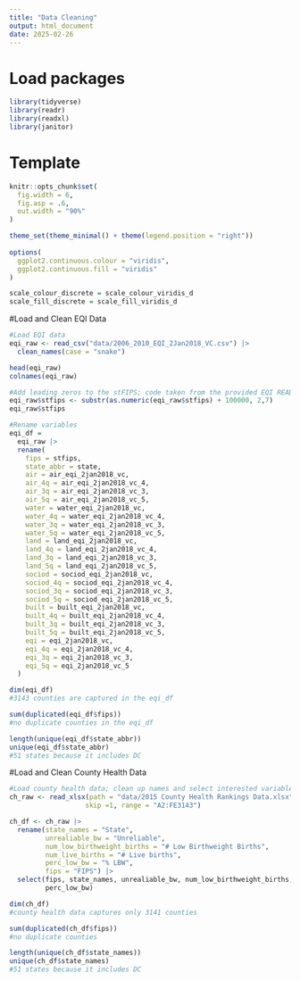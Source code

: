```yaml
---
title: "Data Cleaning"
output: html_document
date: 2025-02-26
---
```


# Load packages
```r
library(tidyverse)
library(readr)
library(readxl)
library(janitor)

```

# Template
```r
knitr::opts_chunk$set(
  fig.width = 6,
  fig.asp = .6,
  out.width = "90%"
)

theme_set(theme_minimal() + theme(legend.position = "right"))
 
options(
  ggplot2.continuous.colour = "viridis",
  ggplot2.continuous.fill = "viridis"
)

scale_colour_discrete = scale_colour_viridis_d
scale_fill_discrete = scale_fill_viridis_d
```

#Load and Clean EQI Data
```r
#Load EQI data
eqi_raw <- read_csv("data/2006_2010_EQI_2Jan2018_VC.csv") |> 
  clean_names(case = "snake")

head(eqi_raw)
colnames(eqi_raw)

#Add leading zeros to the stFIPS; code taken from the provided EQI README file 
eqi_raw$stfips <- substr(as.numeric(eqi_raw$stfips) + 100000, 2,7)
eqi_raw$stfips

#Rename variables
eqi_df =
  eqi_raw |> 
  rename(
    fips = stfips,
    state_abbr = state,
    air = air_eqi_2jan2018_vc,
    air_4q = air_eqi_2jan2018_vc_4,
    air_3q = air_eqi_2jan2018_vc_3,
    air_5q = air_eqi_2jan2018_vc_5,
    water = water_eqi_2jan2018_vc,
    water_4q = water_eqi_2jan2018_vc_4,
    water_3q = water_eqi_2jan2018_vc_3,
    water_5q = water_eqi_2jan2018_vc_5,
    land = land_eqi_2jan2018_vc,
    land_4q = land_eqi_2jan2018_vc_4,
    land_3q = land_eqi_2jan2018_vc_3,
    land_5q = land_eqi_2jan2018_vc_5,
    sociod = sociod_eqi_2jan2018_vc,
    sociod_4q = sociod_eqi_2jan2018_vc_4,
    sociod_3q = sociod_eqi_2jan2018_vc_3,
    sociod_5q = sociod_eqi_2jan2018_vc_5,
    built = built_eqi_2jan2018_vc,
    built_4q = built_eqi_2jan2018_vc_4,
    built_3q = built_eqi_2jan2018_vc_3,
    built_5q = built_eqi_2jan2018_vc_5,
    eqi = eqi_2jan2018_vc,
    eqi_4q = eqi_2jan2018_vc_4,
    eqi_3q = eqi_2jan2018_vc_3,
    eqi_5q = eqi_2jan2018_vc_5 
  )

dim(eqi_df)
#3143 counties are captured in the eqi_df

sum(duplicated(eqi_df$fips))
#no duplicate counties in the eqi_df

length(unique(eqi_df$state_abbr))
unique(eqi_df$state_abbr)
#51 states because it includes DC


```

#Load and Clean County Health Data
```r
#Load county health data; clean up names and select interested variables
ch_raw <- read_xlsx(path = "data/2015 County Health Rankings Data.xlsx", sheet = 4, 
                   skip =1, range = "A2:FE3143")

ch_df <- ch_raw |> 
  rename(state_names = "State",
         unrealiable_bw = "Unreliable",
         num_low_birthweight_births = "# Low Birthweight Births",
         num_live_births = "# Live births",
         perc_low_bw = "% LBW",
         fips = "FIPS") |> 
  select(fips, state_names, unrealiable_bw, num_low_birthweight_births, num_live_births, 
         perc_low_bw)

dim(ch_df)
#county health data captures only 3141 counties

sum(duplicated(ch_df$fips))
#no duplicate counties

length(unique(ch_df$state_names))
unique(ch_df$state_names)
#51 states because it includes DC

```

